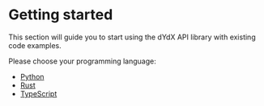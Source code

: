 # Getting started

This section will guide you to start using the dYdX API library with existing code examples.

Please choose your programming language:
- [Python](/interaction/client/quick-start-py)
- [Rust](/interaction/client/quick-start-rs)
- [TypeScript](/interaction/client/quick-start-ts)
